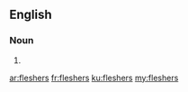 ==English==

===Noun===
{{head|en|plural}}

# {{plural of|flesher|lang=en|nocat=1}}

[[ar:fleshers]]
[[fr:fleshers]]
[[ku:fleshers]]
[[my:fleshers]]